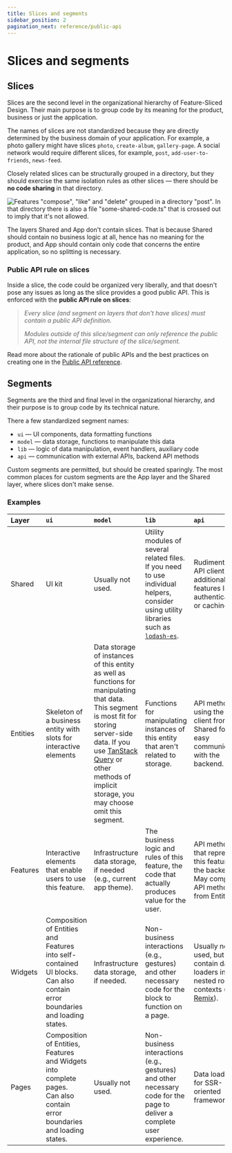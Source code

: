 ```yaml
---
title: Slices and segments
sidebar_position: 2
pagination_next: reference/public-api
---
```


# Slices and segments

## Slices

Slices are the second level in the organizational hierarchy of Feature-Sliced Design. Their main purpose is to group code by its meaning for the product, business or just the application.

The names of slices are not standardized because they are directly determined by the business domain of your application. For example, a photo gallery might have slices `photo`, `create-album`, `gallery-page`. A social network would require different slices, for example, `post`, `add-user-to-friends`, `news-feed`.

Closely related slices can be structurally grouped in a directory, but they should exercise the same isolation rules as other slices — there should be **no code sharing** in that directory.

![Features "compose", "like" and "delete" grouped in a directory "post". In that directory there is also a file "some-shared-code.ts" that is crossed out to imply that it's not allowed.](/img/graphic-nested-slices.svg)

The layers Shared and App don't contain slices. That is because Shared should contain no business logic at all, hence has no meaning for the product, and App should contain only code that concerns the entire application, so no splitting is necessary.

### Public API rule on slices

Inside a slice, the code could be organized very liberally, and that doesn't pose any issues as long as the slice provides a good public API. This is enforced with the **public API rule on slices**:

> _Every slice (and segment on layers that don't have slices) must contain a public API definition._
>
> _Modules outside of this slice/segment can only reference the public API, not the internal file structure of the slice/segment._

Read more about the rationale of public APIs and the best practices on creating one in the [Public API reference][ref--public-api].

## Segments

Segments are the third and final level in the organizational hierarchy, and their purpose is to group code by its technical nature.

There a few standardized segment names:
* `ui` — UI components, data formatting functions
* `model` — data storage, functions to manipulate this data
* `lib` — logic of data manipulation, event handlers, auxiliary code
* `api` — communication with external APIs, backend API methods

Custom segments are permitted, but should be created sparingly. The most common places for custom segments are the App layer and the Shared layer, where slices don't make sense.

### Examples

| Layer    | `ui`         | `model`      | `lib`        | `api`        |
| :------- | :----------- | :----------- | :----------- | :----------- |
| Shared   | UI kit       | Usually not used. | Utility modules of several related files. <br />If you need to use individual helpers, consider using utility libraries such as [`lodash-es`][ext--lodash]. | Rudimentary API client with additional features like authentication or caching. |
| Entities | Skeleton of a business entity with slots for interactive elements | Data storage of instances of this entity as well as functions for manipulating that data. <br /> This segment is most fit for storing server-side data. If you use [TanStack Query][ext--tanstack-query] or other methods of implicit storage, you may choose omit this segment. | Functions for manipulating instances of this entity that aren't related to storage. | API methods using the API client from Shared for easy communication with the backend. |
| Features | Interactive elements that enable users to use this feature. | Infrastructure data storage, if needed (e.g., current app theme). | The business logic and rules of this feature, the code that actually produces value for the user. | API methods that represent this feature on the backend. <br /> May compose API methods from Entities.
| Widgets  | Composition of Entities and Features into self-contained UI blocks. <br /> Can also contain error boundaries and loading states. | Infrastructure data storage, if needed. | Non-business interactions (e.g., gestures) and other necessary code for the block to function on a page. | Usually not used, but can contain data loaders in nested routing contexts (e.g., [Remix][ext--remix]). |
| Pages    | Composition of Entities, Features and Widgets into complete pages. <br /> Can also contain error boundaries and loading states. | Usually not used. | Non-business interactions (e.g., gestures) and other necessary code for the page to deliver a complete user experience. | Data loaders for SSR-oriented frameworks. |

[ref--public-api]: /docs/reference/public-api

[ext--lodash]: https://www.npmjs.com/package/lodash-es
[ext--tanstack-query]: https://tanstack.com/query/latest
[ext--remix]: https://remix.run
